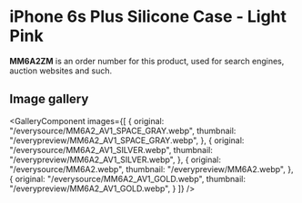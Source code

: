 
# iPhone 6s Plus Silicone Case - Light Pink

<Callout type='info' emoji='👉🏻'>**MM6A2ZM** is an order number for this product, used for search engines, auction websites and such.</Callout>

## Image gallery

<GalleryComponent
    images={[
      {
        original: "/everysource/MM6A2_AV1_SPACE_GRAY.webp",
        thumbnail: "/everypreview/MM6A2_AV1_SPACE_GRAY.webp",
      },
      {
        original: "/everysource/MM6A2_AV1_SILVER.webp",
        thumbnail: "/everypreview/MM6A2_AV1_SILVER.webp",
      },
      {
        original: "/everysource/MM6A2.webp",
        thumbnail: "/everypreview/MM6A2.webp",
      },
      {
        original: "/everysource/MM6A2_AV1_GOLD.webp",
        thumbnail: "/everypreview/MM6A2_AV1_GOLD.webp",
      }
    ]}
  />
